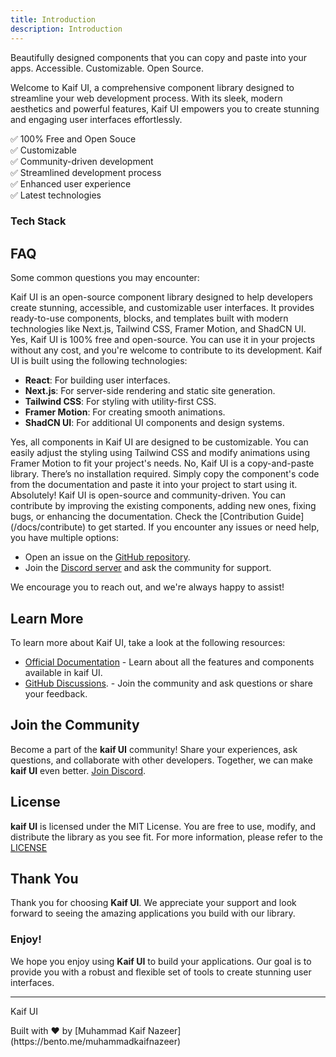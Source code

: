 ```yaml
---
title: Introduction
description: Introduction        
---
```



Beautifully designed components that you can copy and paste into your apps. Accessible. Customizable. Open Source.

Welcome to Kaif UI, a comprehensive component library designed to streamline your web development process. With its sleek, modern aesthetics and powerful features, Kaif UI empowers you to create stunning and engaging user interfaces effortlessly.

✅ 100% Free and Open Souce  
✅ Customizable  
✅ Community-driven development  
✅ Streamlined development process  
✅ Enhanced user experience  
✅ Latest technologies  

### Tech Stack

<Cards>
<Card title="React" />
<Card title="Next.js" />
<Card title="Tailwind CSS" />
<Card title="Framer Motion" />  
<Card title="Shadcn UI" />
</Cards>


## FAQ
                
Some common questions you may encounter:

<Accordions>

<Accordion id="What is Kaif UI?" title="What is Kaif UI?">
Kaif UI is an open-source component library designed to help developers create stunning, accessible, and customizable user interfaces. It provides ready-to-use components, blocks, and templates built with modern technologies like Next.js, Tailwind CSS, Framer Motion, and ShadCN UI.
</Accordion>

<Accordion id="Is Kaif UI free and open source?" title="Is Kaif UI free and open source?">
Yes, Kaif UI is 100% free and open-source. You can use it in your projects without any cost, and you're welcome to contribute to its development.
</Accordion>

<Accordion id="What tech stack does Kaif UI use?" title="What tech stack does Kaif UI use?">
Kaif UI is built using the following technologies:

- **React**: For building user interfaces.
- **Next.js**: For server-side rendering and static site generation.
- **Tailwind CSS**: For styling with utility-first CSS.
- **Framer Motion**: For creating smooth animations.
- **ShadCN UI**: For additional UI components and design systems.
</Accordion>

<Accordion id="Is Kaif UI customizable?" title="Is Kaif UI customizable?">
Yes, all components in Kaif UI are designed to be customizable. You can easily adjust the styling using Tailwind CSS and modify animations using Framer Motion to fit your project's needs.
</Accordion>

<Accordion id="Do I need to install Kaif UI?" title="Do I need to install Kaif UI?">
No, Kaif UI is a copy-and-paste library. There’s no installation required. Simply copy the component's code from the documentation and paste it into your project to start using it.
</Accordion>

<Accordion id="Can I contribute to Kaif UI?" title="Can I contribute to Kaif UI?">
Absolutely! Kaif UI is open-source and community-driven. You can contribute by improving the existing components, adding new ones, fixing bugs, or enhancing the documentation. Check the [Contribution Guide](/docs/contribute) to get started.
</Accordion>

<Accordion id="How can I get support if I have issues?" title="How can I get support if I have issues?">
If you encounter any issues or need help, you have multiple options:

- Open an issue on the [GitHub repository](https://github.com/MuhammadKaifNazeer/kaif-ui).
- Join the [Discord server](https://discord.com/invite/yZpeqXgqNc) and ask the community for support.

We encourage you to reach out, and we're always happy to assist!
</Accordion>
               
</Accordions>

## Learn More   

To learn more about Kaif UI, take a look at the following resources:

- [Official Documentation](/docs) - Learn about all the features and components available in kaif UI.
- [GitHub Discussions](https://github.com/MuhammadKaifNazeer/kaif-ui/discussions). - Join the community and ask questions or share your feedback.


## Join the Community

Become a part of the **kaif UI** community! Share your experiences, ask questions, and collaborate with other developers. Together, we can make **kaif UI** even better. [Join Discord](https://discord.com/invite/yZpeqXgqNc).

## License

**kaif UI** is licensed under the MIT License. You are free to use, modify, and distribute the library as you see fit. For more information, please refer to the [LICENSE](https://github.com/MuhammadKaifNazeer/kaif-ui/blob/main/LICENSE)

## Thank You

Thank you for choosing **Kaif UI**. We appreciate your support and look forward to seeing the amazing applications you build with our library.
  
### Enjoy!

We hope you enjoy using **Kaif UI** to build your applications. Our goal is to provide you with a robust and flexible set of tools to create stunning user interfaces.  

---

<p className="font-bold -mb-3">Kaif UI</p>
<p className="text-xs font-bold">Built with ❤️ by [Muhammad Kaif Nazeer](https://bento.me/muhammadkaifnazeer) </p>
